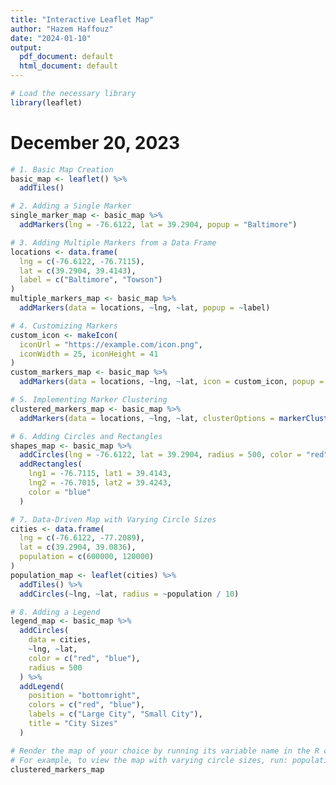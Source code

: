 ---
title: "Interactive Leaflet Map"
author: "Hazem Haffouz"
date: "2024-01-10"
output:
  pdf_document: default
  html_document: default
---

```{r setup, echo=FALSE, include=FALSE}
# Load the necessary library
library(leaflet)
```

# December 20, 2023



```{r pressure, echo=FALSE}
# 1. Basic Map Creation
basic_map <- leaflet() %>% 
  addTiles()

# 2. Adding a Single Marker
single_marker_map <- basic_map %>%
  addMarkers(lng = -76.6122, lat = 39.2904, popup = "Baltimore")

# 3. Adding Multiple Markers from a Data Frame
locations <- data.frame(
  lng = c(-76.6122, -76.7115),
  lat = c(39.2904, 39.4143),
  label = c("Baltimore", "Towson")
)
multiple_markers_map <- basic_map %>%
  addMarkers(data = locations, ~lng, ~lat, popup = ~label)

# 4. Customizing Markers
custom_icon <- makeIcon(
  iconUrl = "https://example.com/icon.png",
  iconWidth = 25, iconHeight = 41
)
custom_markers_map <- basic_map %>%
  addMarkers(data = locations, ~lng, ~lat, icon = custom_icon, popup = ~label)

# 5. Implementing Marker Clustering
clustered_markers_map <- basic_map %>%
  addMarkers(data = locations, ~lng, ~lat, clusterOptions = markerClusterOptions())

# 6. Adding Circles and Rectangles
shapes_map <- basic_map %>%
  addCircles(lng = -76.6122, lat = 39.2904, radius = 500, color = "red") %>%
  addRectangles(
    lng1 = -76.7115, lat1 = 39.4143,
    lng2 = -76.7015, lat2 = 39.4243,
    color = "blue"
  )

# 7. Data-Driven Map with Varying Circle Sizes
cities <- data.frame(
  lng = c(-76.6122, -77.2089),
  lat = c(39.2904, 39.0836),
  population = c(600000, 120000)
)
population_map <- leaflet(cities) %>%
  addTiles() %>%
  addCircles(~lng, ~lat, radius = ~population / 10)

# 8. Adding a Legend
legend_map <- basic_map %>%
  addCircles(
    data = cities,
    ~lng, ~lat,
    color = c("red", "blue"),
    radius = 500
  ) %>%
  addLegend(
    position = "bottomright",
    colors = c("red", "blue"),
    labels = c("Large City", "Small City"),
    title = "City Sizes"
  )

# Render the map of your choice by running its variable name in the R console.
# For example, to view the map with varying circle sizes, run: population_map
clustered_markers_map
```

